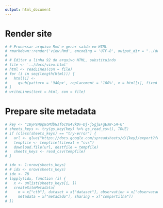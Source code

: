 ```yaml
---
output: html_document
---
```


# Render site

```r
# # Processar arquivo Rmd e gerar saída em HTML
# rmarkdown::render('view.Rmd', encoding = 'UTF-8', output_dir = "../docs")
# 
# # Editar a linha 92 do arquivo HTML, substituindo
# file <- '../docs/view.html'
# html <- readLines(con = file)
# for (i in seq(length(html))) {
#   html[i] <- 
#     gsub(pattern = '940px', replacement = '100%', x = html[i], fixed = TRUE)
# }
# writeLines(text = html, con = file)
```

# Prepare site metadata

```r
# key <- "18yP9Hpp8oMdbGsf6cVu4vkDv-Dj-j5gjEFgEXN-5H-Q"
# sheets_keys <- try(gs_key(key) %>% gs_read_csv(), TRUE)
# if (class(sheets_keys) == "try-error") {
#   url <- glue("https://docs.google.com/spreadsheets/d/{key}/export?format=csv")
#   tempfile <- tempfile(fileext = "cvs")
#   download.file(url, destfile = tempfile)
#   sheets_keys <- read_csv(tempfile)
# }
```

```r
# idx <- 1:nrow(sheets_keys)
# # idx <- nrow(sheets_keys)
# idx <- 78
# lapply(idx, function (i) {
#   x <- unlist(sheets_keys[i, ])
#   createSiteMetadata(
#     n = x["ctb"], dataset = x["dataset"], observation = x["observacao"], layer = x["camada"], 
#     metadata = x["metadado"], sharing = x["compartilha"])
# })
```
